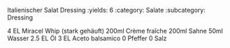 Italienischer Salat Dressing
:yields: 6
:category: Salate
:subcategory: Dressing

4 EL Miracel Whip (stark gehäuft)
200ml Crème fraîche
200ml Sahne
50ml Wasser
2.5 EL Öl
3 EL Aceto balsamico
0 Pfeffer
0 Salz


